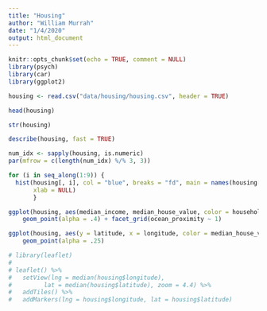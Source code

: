```yaml
---
title: "Housing"
author: "William Murrah"
date: "1/4/2020"
output: html_document
---
```


```r
knitr::opts_chunk$set(echo = TRUE, comment = NULL)
library(psych)
library(car)
library(ggplot2)
```

```r
housing <- read.csv("data/housing/housing.csv", header = TRUE)
```

```r
head(housing)
```

```r
str(housing)
```

```r
describe(housing, fast = TRUE)
```

```r
num_idx <- sapply(housing, is.numeric)
par(mfrow = c(length(num_idx) %/% 3, 3))

for (i in seq_along(1:9)) {
  hist(housing[, i], col = "blue", breaks = "fd", main = names(housing[i]),
       xlab = NULL)
       }
```

```r
ggplot(housing, aes(median_income, median_house_value, color = households)) +
    geom_point(alpha = .4) + facet_grid(ocean_proximity ~ 1)
```

```r
ggplot(housing, aes(y = latitude, x = longitude, color = median_house_value)) +
    geom_point(alpha = .25)
```

```r
# library(leaflet)
# 
# leaflet() %>% 
#   setView(lng = median(housing$longitude), 
#         lat = median(housing$latitude), zoom = 4.4) %>% 
#   addTiles() %>% 
#   addMarkers(lng = housing$longitude, lat = housing$latitude)
```




